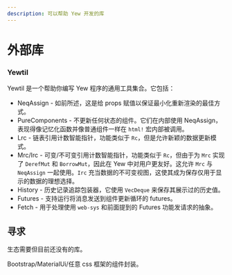 ```yaml
---
description: 可以帮助 Yew 开发的库
---
```


# 外部库

### Yewtil

Yewtil 是一个帮助你编写 Yew 程序的通用工具集合。它包括：

- NeqAssign - 如前所述，这是给 props 赋值以保证最小化重新渲染的最佳方式。
- PureComponents - 不更新任何状态的组件。它们在内部使用 NeqAssign，表现得像记忆化函数并像普通组件一样在 `html!` 宏内部被调用。
- Lrc - 链表引用计数智能指针，功能类似于 `Rc`，但是允许新颖的数据更新模式。
- Mrc/Irc - 可变/不可变引用计数智能指针，功能类似于 `Rc`，但由于为 `Mrc` 实现了 `DerefMut` 和 `BorrowMut`，因此在 Yew 中对用户更友好。这允许 `Mrc` 与 `NeqAssign` 一起使用。`Irc` 充当数据的不可变视图，这使其成为保存仅用于显示的数据的理想选择。
- History - 历史记录追踪包装器，它使用 `VecDeque` 来保存其展示过的历史值。
- Futures - 支持运行将消息发送到组件更新循环的 futures。
- Fetch - 用于处理使用 `web-sys` 和前面提到的 Futures 功能发请求的抽象。

## 寻求

生态需要但目前还没有的库。

Bootstrap/MaterialUi/任意 css 框架的组件封装。
